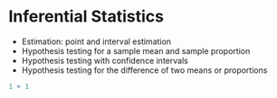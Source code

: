 # Inferential Statistics

- Estimation: point and interval estimation
- Hypothesis testing for a sample mean and sample proportion
- Hypothesis testing with confidence intervals
- Hypothesis testing for the difference of two means or proportions



```r
1 + 1
```
